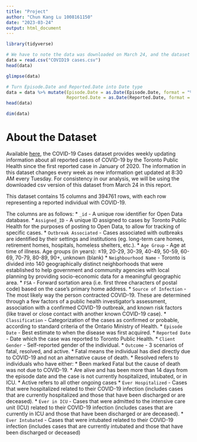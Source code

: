 ```yaml
---
title: "Project"
author: "Chun Kang Lu 1008161150"
date: "2023-03-24"
output: html_document
---
```


```r
library(tidyverse)
```

```r
# We have to note the data was downloaded on March 24, and the dataset is updated every week, so future downloads may get slightly different results.
data = read.csv("COVID19 cases.csv")
head(data)
```
```r
glimpse(data)
```
```r
# Turn Episode.Date and Reported.Date into Date type
data = data %>% mutate(Episode.Date = as.Date(Episode.Date, format = "%Y-%m-%d"),
                       Reported.Date = as.Date(Reported.Date, format = "%Y-%m-%d"))
head(data)
```
```r
dim(data)
```

# About the Dataset

Available [here](https://open.toronto.ca/dataset/covid-19-cases-in-toronto/), the COVID-19 Cases dataset provides weekly updating information about all reported cases of COVID-19 by the Toronto Public Health since the first reported case in January of 2020. The information in this dataset changes every week as new information get updated at 8:30 AM every Tuesday. For consistency in our analysis, we will be using the downloaded csv version of this dataset from March 24 in this report.

This dataset contains 15 columns and 394761 rows, with each row representing a reported individual with COVID-19.

The columns are as follows:
* `_id` - A unique row identifier for Open Data database.
* `Assigned_ID` - A unique ID assigned to cases by Toronto Public Health for the purposes of posting to Open Data, to allow for tracking of specific cases.
* `Outbreak Associated` - Cases associated with outbreaks are identified by their settings and institutions (eg. long-term care homes, retirement homes, hospitals, homeless shelters, etc.).
* `Age Group` - Age at time of illness. Age groups (in years): ≤19, 20-29, 30-39, 40-49, 50-59, 60-69, 70-79, 80-89, 90+, unknown (blank)
* `Neighbourhood Name` - Toronto is divided into 140 geographically distinct neighborhoods that were established to help government and community agencies with local planning by providing socio-economic data for a meaningful geographic area.
* `FSA` - Forward sortation area (i.e. first three characters of postal code) based on the case's primary home address.
* `Source of Infection` - The most likely way the person contracted COVID-19. These are determined through a few factors of a public health investigator's assessment, association with a confirmed COVID-19 outbreak, and known risk factors (like travel or close contact with another known COVID-19 case).
* `Classification` - Categorization of the cases as confirmed or probable, according to standard criteria of the Ontario Ministry of Health.
* `Episode Date` - Best estimate to when the disease was first acquired.
* `Reported Date` - Date which the case was reported to Toronto Public Health.
* `Client Gender` - Self-reported gender of the individual.
* `Outcome` - 3 scenarios of fatal, resolved, and active. 
    * Fatal means the individual has died directly due to COVID-19 and not an alternative cause of death. 
    * Resolved refers to individuals who have either:
        * Been marked Fatal but the cause of death was not due to COVID-19.
        * Are alive and has been more than 14 days from the episode date and the case is not currently hospitalized, intubated, or in ICU.
    * Active refers to all other ongoing cases
* `Ever Hospitalized` - Cases that were hospitalized related to their COVID-19 infection (includes cases that are currently hospitalized and those that have been discharged or are deceased).
* `Ever in ICU` - Cases that were admitted to the intensive care unit (ICU) related to their COVID-19 infection (includes cases that are currently in ICU and those that have been discharged or are deceased).
* `Ever Intubated` - Cases that were intubated related to their COVID-19 infection (includes cases that are currently intubated and those that have been discharged or deceased)


